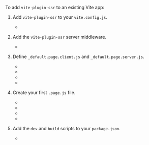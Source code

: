 
To add `vite-plugin-ssr` to an existing Vite app:

1. Add `vite-plugin-ssr` to your `vite.config.js`.

   - <RepoLink text="Example" path="/boilerplates/boilerplate-vue/vite.config.js" />

2. Add the `vite-plugin-ssr` server middleware.

   - <RepoLink text="Example" path="/boilerplates/boilerplate-vue/server/index.js" />

3. Define `_default.page.client.js` and `_default.page.server.js`.

   - <RepoLink text="Vue Example" path="/boilerplates/boilerplate-vue/pages/_default/" />
   - <RepoLink text="Vue + TypeScript Example" path="/boilerplates/boilerplate-vue-ts/pages/_default/" />
   - <RepoLink text="React Example" path="/boilerplates/boilerplate-react/pages/_default/" />
   - <RepoLink text="React + TypeScript Example" path="/boilerplates/boilerplate-react-ts/pages/_default/" />

4. Create your first `.page.js` file.

   - <RepoLink text="Vue Example" path="/boilerplates/boilerplate-vue/pages/index.page.vue" />
   - <RepoLink text="Vue + TypeScript Example" path="/boilerplates/boilerplate-vue-ts/pages/index.page.vue" />
   - <RepoLink text="React Example" path="/boilerplates/boilerplate-react/pages/index.page.jsx" />
   - <RepoLink text="React + TypeScript Example" path="/boilerplates/boilerplate-react-ts/pages/index.page.tsx" />

5. Add the `dev` and `build` scripts to your `package.json`.

   - <RepoLink text="Example" path="/boilerplates/boilerplate-vue/package.json" />
